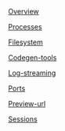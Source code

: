[Overview](Sandboxes/Overview)

[Processes](Sandboxes/Processes)

[Filesystem](Sandboxes/Filesystem)

[Codegen-tools](Sandboxes/Codegen-tools)

[Log-streaming](Sandboxes/Log-streaming)

[Ports](Sandboxes/Ports)

[Preview-url](Sandboxes/Preview-url)

[Sessions](Sandboxes/Sessions)